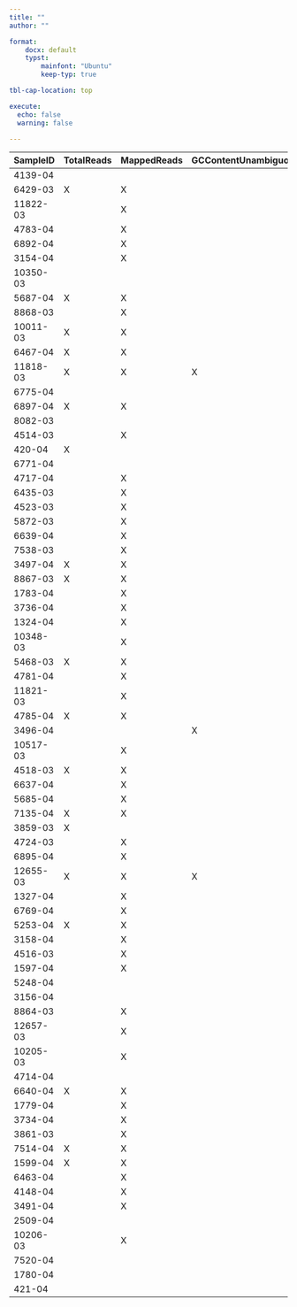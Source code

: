 ```yaml
---
title: ""
author: ""

format:
    docx: default
    typst:
        mainfont: "Ubuntu"
        keep-typ: true

tbl-cap-location: top

execute:
  echo: false
  warning: false

---
```


```{=typst}
#set page("a2")

```



| SampleID | TotalReads | MappedReads | GCContentUnambiguous | Uncovered | TotalBasesUnambiguous | CoverageMeanUnambiguous | CoverageMean | TotalBases | CoverageMedian |
|----------|------------|-------------|----------------------|-----------|-----------------------|-------------------------|--------------|------------|----------------|
| 4139-04  |            |             |                      | X         | X                     |                         |              | X          |                |
| 6429-03  | X          | X           |                      | X         |                       |                         |              | X          |                |
| 11822-03 |            | X           |                      | X         |                       |                         |              | X          |                |
| 4783-04  |            | X           |                      |           |                       |                         |              |            |                |
| 6892-04  |            | X           |                      | X         | X                     |                         |              | X          |                |
| 3154-04  |            | X           |                      |           |                       |                         |              |            |                |
| 10350-03 |            |             |                      |           | X                     |                         |              |            |                |
| 5687-04  | X          | X           |                      |           | X                     |                         |              |            |                |
| 8868-03  |            | X           |                      | X         | X                     |                         |              | X          |                |
| 10011-03 | X          | X           |                      |           |                       |                         |              |            |                |
| 6467-04  | X          | X           |                      |           |                       |                         |              |            |                |
| 11818-03 | X          | X           | X                    |           | X                     |                         |              |            |                |
| 6775-04  |            |             |                      | X         | X                     |                         |              | X          |                |
| 6897-04  | X          | X           |                      |           |                       |                         |              |            |                |
| 8082-03  |            |             |                      |           | X                     |                         |              |            |                |
| 4514-03  |            | X           |                      |           | X                     |                         |              |            |                |
| 420-04   | X          |             |                      | X         | X                     |                         | X            | X          |                |
| 6771-04  |            |             |                      | X         | X                     |                         |              | X          |                |
| 4717-04  |            | X           |                      |           |                       |                         |              |            |                |
| 6435-03  |            | X           |                      | X         |                       |                         |              | X          |                |
| 4523-03  |            | X           |                      |           |                       |                         |              |            |                |
| 5872-03  |            | X           |                      |           |                       |                         |              |            |                |
| 6639-04  |            | X           |                      |           |                       |                         |              |            |                |
| 7538-03  |            | X           |                      |           | X                     |                         |              |            |                |
| 3497-04  | X          | X           |                      |           | X                     |                         |              |            |                |
| 8867-03  | X          | X           |                      |           |                       |                         |              |            |                |
| 1783-04  |            | X           |                      | X         |                       |                         |              | X          |                |
| 3736-04  |            | X           |                      | X         | X                     |                         |              | X          |                |
| 1324-04  |            | X           |                      |           | X                     |                         |              |            |                |
| 10348-03 |            | X           |                      |           |                       |                         |              |            |                |
| 5468-03  | X          | X           |                      | X         | X                     |                         |              | X          |                |
| 4781-04  |            | X           |                      | X         | X                     |                         |              | X          |                |
| 11821-03 |            | X           |                      | X         |                       |                         |              | X          |                |
| 4785-04  | X          | X           |                      |           |                       |                         |              |            |                |
| 3496-04  |            |             | X                    | X         | X                     |                         |              | X          |                |
| 10517-03 |            | X           |                      |           |                       |                         |              |            |                |
| 4518-03  | X          | X           |                      |           | X                     |                         |              |            |                |
| 6637-04  |            | X           |                      |           | X                     |                         |              |            |                |
| 5685-04  |            | X           |                      |           |                       |                         |              |            |                |
| 7135-04  | X          | X           |                      | X         | X                     | X                       | X            | X          |                |
| 3859-03  | X          |             |                      | X         |                       |                         |              | X          |                |
| 4724-03  |            | X           |                      |           | X                     |                         |              |            |                |
| 6895-04  |            | X           |                      | X         | X                     |                         |              | X          |                |
| 12655-03 | X          | X           | X                    | X         | X                     |                         |              | X          |                |
| 1327-04  |            | X           |                      | X         | X                     |                         |              | X          |                |
| 6769-04  |            | X           |                      |           |                       |                         |              |            |                |
| 5253-04  | X          | X           |                      | X         | X                     |                         |              | X          |                |
| 3158-04  |            | X           |                      |           | X                     |                         |              |            |                |
| 4516-03  |            | X           |                      |           |                       |                         |              |            |                |
| 1597-04  |            | X           |                      |           |                       |                         |              |            |                |
| 5248-04  |            |             |                      |           | X                     |                         |              |            |                |
| 3156-04  |            |             |                      | X         | X                     |                         |              | X          |                |
| 8864-03  |            | X           |                      |           | X                     |                         |              |            |                |
| 12657-03 |            | X           |                      |           | X                     |                         |              |            |                |
| 10205-03 |            | X           |                      |           |                       |                         |              |            |                |
| 4714-04  |            |             |                      |           | X                     |                         |              |            |                |
| 6640-04  | X          | X           |                      |           |                       |                         |              |            |                |
| 1779-04  |            | X           |                      |           |                       |                         |              |            |                |
| 3734-04  |            | X           |                      | X         | X                     |                         |              | X          |                |
| 3861-03  |            | X           |                      | X         | X                     |                         |              | X          |                |
| 7514-04  | X          | X           |                      | X         |                       |                         |              | X          |                |
| 1599-04  | X          | X           |                      |           | X                     |                         |              |            |                |
| 6463-04  |            | X           |                      |           | X                     |                         |              |            |                |
| 4148-04  |            | X           |                      |           | X                     |                         |              |            |                |
| 3491-04  |            | X           |                      |           |                       |                         |              |            |                |
| 2509-04  |            |             |                      |           | X                     |                         |              |            |                |
| 10206-03 |            | X           |                      |           |                       |                         |              |            |                |
| 7520-04  |            |             |                      |           | X                     |                         |              |            |                |
| 1780-04  |            |             |                      | X         | X                     |                         |              | X          |                |
| 421-04   |            |             |                      | X         | X                     | X                       | X            | X          | X              |
